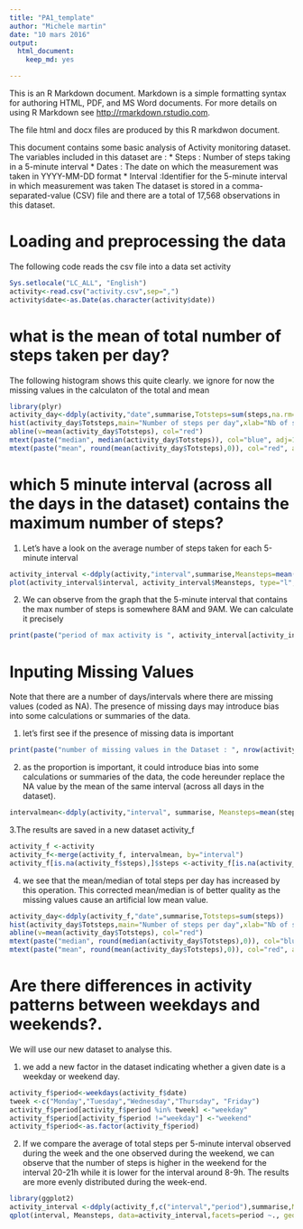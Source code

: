 ```yaml
---
title: "PA1_template"
author: "Michele martin"
date: "10 mars 2016"
output: 
  html_document: 
    keep_md: yes

---
```


This is an R Markdown document. Markdown is a simple formatting syntax for authoring HTML, PDF, and MS Word documents. For more details on using R Markdown see <http://rmarkdown.rstudio.com>.

The file html and docx files are produced by this R markdwon document.

This document contains some basic analysis of Activity monitoring dataset.
The variables included in this dataset are :
* Steps : Number of steps taking in a 5-minute interval
* Dates : The date on which the measurement was taken in YYYY-MM-DD format
* Interval :Identifier for the 5-minute interval in which measurement was taken
The dataset is stored in a comma-separated-value (CSV) file and there are a total of 17,568 observations in this dataset.

# **Loading and preprocessing the data**
The following code reads the csv file into a data set activity
```r
Sys.setlocale("LC_ALL", "English") 
activity<-read.csv("activity.csv",sep=",")
activity$date<-as.Date(as.character(activity$date))
```

#  **what is the mean of total number of steps taken per day?** 
The following histogram shows this quite clearly.
we ignore for now the missing values in the calculaton of the total and mean

```r
library(plyr)
activity_day<-ddply(activity,"date",summarise,Totsteps=sum(steps,na.rm=TRUE))
hist(activity_day$Totsteps,main="Number of steps per day",xlab="Nb of steps", col="green")
abline(v=mean(activity_day$Totsteps), col="red")
mtext(paste("median", median(activity_day$Totsteps)), col="blue", adj=1)
mtext(paste("mean", round(mean(activity_day$Totsteps),0)), col="red", adj=1, padj=2)
```


#  **which  5 minute interval (across all the days in the dataset) contains the maximum number of steps?** 


1. Let's have a look on the average number of steps taken for each 5-minute interval 

```r
activity_interval <-ddply(activity,"interval",summarise,Meansteps=mean(steps,na.rm=TRUE))
plot(activity_interval$interval, activity_interval$Meansteps, type="l", main="average number of steps by period of day", xlab="5-minute interval", ylab="Mean number of steps")
```

2. We can observe from the graph that the 5-minute interval that contains the max number of steps is somewhere 8AM and  9AM. We can calculate it precisely
```r
print(paste("period of max activity is ", activity_interval[activity_interval$Meansteps==max(activity_interval$Meansteps),1]))
```

# **Inputing Missing Values**
Note that there are a number of days/intervals where there are missing values (coded as NA). The presence of missing days may introduce bias into some calculations or summaries of the data.

1. let's first see if the presence of missing data is important
```r
print(paste("number of missing values in the Dataset : ", nrow(activity[is.na(activity$steps),])))

```
2. as the proportion is important, it could introduce bias into some calculations or summaries of the data, the code hereunder replace the NA value by the mean of the same interval (across all days in the dataset). 
```r
intervalmean<-ddply(activity,"interval", summarise, Meansteps=mean(steps, na.rm=TRUE))

```

3.The results are saved in a new dataset activity_f
```r
activity_f <-activity
activity_f<-merge(activity_f, intervalmean, by="interval")
activity_f[is.na(activity_f$steps),]$steps <-activity_f[is.na(activity_f$steps),]$Meansteps
```


4. we see that  the mean/median of total steps per day has increased by this operation. This corrected mean/median is of better quality as the missing values cause an artificial low mean value.
```r
activity_day<-ddply(activity_f,"date",summarise,Totsteps=sum(steps))
hist(activity_day$Totsteps,main="Number of steps per day",xlab="Nb of steps", col="green")
abline(v=mean(activity_day$Totsteps), col="red")
mtext(paste("median", round(median(activity_day$Totsteps),0)), col="blue", adj=1)
mtext(paste("mean", round(mean(activity_day$Totsteps),0)), col="red", adj=1, padj=2)
```


# **Are there differences in activity patterns between weekdays and weekends?**. 
We will use our new dataset to analyse this.

1. we add a new factor in the dataset indicating whether a given date is a weekday or weekend day. 
```r
activity_f$period<-weekdays(activity_f$date)
tweek <-c("Monday","Tuesday","Wednesday","Thursday", "Friday")
activity_f$period[activity_f$period %in% tweek] <-"weekday"
activity_f$period[activity_f$period !="weekday"] <-"weekend"
activity_f$period<-as.factor(activity_f$period)
```

2. If we compare the average of total steps per 5-minute interval observed during the week and the one observed during the weekend, we can observe that the number of steps is higher in the weekend for the interval 20-21h while it is lower for the interval around 8-9h. The results are more evenly distributed during the week-end.

```r
library(ggplot2)
activity_interval <-ddply(activity_f,c("interval","period"),summarise,Meansteps=mean(steps))
qplot(interval, Meansteps, data=activity_interval,facets=period ~., geom="line")
```


